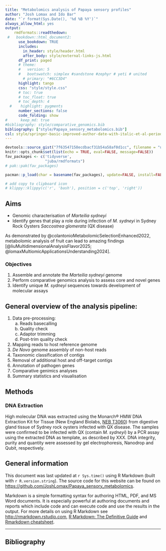 ```yaml
---
title: "Metabolomics analysis of Papaya sensory profiles"
author: "Josh Lomax and Ido Bar"
date: "`r format(Sys.Date(), '%d %B %Y')`"
always_allow_html: yes
output: 
    rmdformats::readthedown:
 #   bookdown::html_document2:
      use_bookdown: TRUE
      includes:
        in_header: style/header.html
        after_body: style/external-links-js.html
      df_print: paged
      # theme: 
      #   version: 5
      #   bootswatch: simplex #sandstone #zephyr # yeti # united
        # primary: "#6CC3D4"
      highlight: tango
      css: "style/style.css"
      # toc: true
      # toc_float: true
      # toc_depth: 4
  #    highlight: pygments
      number_sections: false
      code_folding: show
#      keep_md: true
#bibliography: style/comparative_genomics.bib
bibliography: ["style/Papaya_sensory_metabolomics.bib"] 
csl: style/springer-basic-improved-author-date-with-italic-et-al-period.csl
---
```


```r
devtools::source_gist("7f63547158ecdbacf31b54a58af0d1cc", filename = "util.R")
knitr::opts_chunk$set(list(echo = TRUE, eval=FALSE, message=FALSE))
fav_packages <- c('tidyverse',  
                  "juba/rmdformats")
# pak::pak(fav_packages)

pacman::p_load(char = basename(fav_packages), update=FALSE, install=FALSE)

# add copy to clipboard icon
# klippy::klippy(c('r', 'bash'), position = c('top', 'right'))
```

## Aims

- Genomic characterisation of _Marteilia sydneyi_  
- Identify genes that play a role during infection of _M. sydneyi_ in Sydney Rock Oysters _Saccostrea glomerata_ (QX disease)  

As demonstrated by @colantonioMetabolomicSelectionEnhanced2022, metabolomic analysis of fruit can lead to amazing findings [@liuMultidimensionalAnalysisFlavor2025; @lomaxMultiomicApplicationsUnderstanding2024].

### Objectives

1. Assemble and annotate the _Marteilia sydneyi_ genome  
2. Perform comparative genomics analysis to assess core and novel genes   
3. Identify unique _M. sydneyi_ sequences towards development of molecular assays   


## General overview of the analysis pipeline:

1.  Data pre-processing:  
    a.  Reads basecalling  
    b.  Quality check  
    c.  Adaptor trimming  
    d.  Post-trim quality check  
2.  Mapping reads to host reference genome  
3.  _De Novo_ genome assembly of non-host reads  
4.  Taxonomic classification of contigs  
5.  Removal of additional host and off-target contigs  
6.  Annotation of pathogen genes  
7.  Comparative genimics analyses  
7.  Summary statistics and visualisation  

## Methods

### DNA Extraction
High molecular DNA was extracted using the Monarch® HMW DNA Extraction Kit for Tissue (New England Biolabs, [NEB T3060](https://www.neb.com/en-au/products/t3060-monarch-hmw-dna-extraction-kit-for-tissue#Product%20Information)) from digestive gland tissue of Sydney rock oysters infected with QX disease. The samples were confirmed to be infected with QX (contain _M. sydneyi_) by a PCR assay using the extracted DNA as template, as described by XXX. DNA integrity, purity and quantity were assessed by gel electrophoresis, Nanodrop and Qubit, respectively.    


## General information

This document was last updated at `r Sys.time()` using R Markdown (built with `r R.version.string`). The source code for this website can be found on <https://github.com/JoshLomax/Papaya_sensory_metabolomics>.

Markdown is a simple formatting syntax for authoring HTML, PDF, and MS Word documents. It is especially powerful at authoring documents and reports which include code and can execute code and use the results in the output. For more details on using R Markdown see <http://rmarkdown.rstudio.com>, [R Markdown: The Definitive Guide](https://bookdown.org/yihui/rmarkdown/) and [Rmarkdown cheatsheet](https://rstudio.github.io/cheatsheets/html/rmarkdown.html).

------------------------------------------------------------------------

## Bibliography